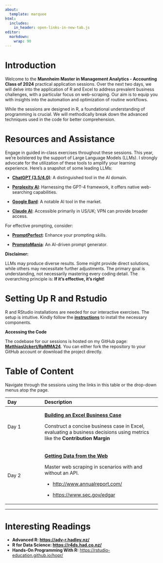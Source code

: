 ```yaml
---
about:
  template: marquee
html:
  includes:
    in_header: open-links-in-new-tab.js
editor: 
  markdown: 
    wrap: 90
---
```


# **Introduction**

Welcome to the **Mannheim Master in Management Analytics - Accounting Class of 2024**
practical application sessions. Over the next two days, we will delve into the application
of R and Excel to address prevalent business challenges, with a particular focus on
web-scraping. Our aim is to equip you with insights into the automation and optimization
of routine workflows.

While the sessions are designed in R, a foundational understanding of programming is
crucial. We will methodically break down the advanced techniques used in the code for
better comprehension.

# **Resources and Assistance**

Engage in guided in-class exercises throughout these sessions. This year, we're bolstered
by the support of Large Language Models (LLMs). I strongly advocate for the utilization of
these tools to amplify your learning experience. Here's a snapshot of some leading LLMs:

-   [**ChatGPT (3.5/4.0)**](https://chat.openai.com/): A distinguished tool in the AI
    domain.

-   [**Perplexity AI**](https://www.perplexity.ai/): Harnessing the GPT-4 framework, it
    offers native web-searching capabilities.

-   [**Google Bard**](https://bard.google.com/): A notable AI tool in the market.

-   [**Claude AI**](https://claude.ai/login): Accessible primarily in US/UK; VPN can
    provide broader access.

For effective prompting, consider:

-   [**PromptPerfect**](https://promptperfect.jina.ai/home): Enhance your prompting
    skills.

-   [**PromptoMania**](https://promptomania.com/): An AI-driven prompt generator.

**Disclaimer:**

LLMs may produce diverse results. Some might provide direct solutions, while others may
necessitate further adjustments. The primary goal is understanding, not necessarily
mastering every coding detail. The overarching principle is: **If it's effective, it's
right!**

# **Setting Up R and Rstudio**

R and RStudio installations are needed for our interactive exercises. The setup is
intuitive. Kindly follow the
[**instructions**](https://rstudio-education.github.io/hopr/starting.html) to install the
necessary components.

**Accessing the Code**

The codebase for our sessions is hosted on my GitHub page:
[**MatthiasUckert/RpMMA24**](https://github.com/MatthiasUckert/RpMMA24). You can either
fork the repository to your GitHub account or download the project directly.

# Table of Content

Navigate through the sessions using the links in this table or the drop-down menus atop
the page.

+---------------------+------------------------------------------------------------------+
| Day                 | Description                                                      |
+:====================+:=================================================================+
| Day 1               | [**Building an Excel Business Case**](exercises/day1.qmd)        |
|                     |                                                                  |
|                     | Construct a concise business case in Excel, evaluating a         |
|                     | business decisions using metrics like the **Contribution         |
|                     | Margin**                                                         |
+---------------------+------------------------------------------------------------------+
| Day 2               | [**Getting Data from the Web**](exercises/day2.qmd)              |
|                     |                                                                  |
|                     | Master web scraping in scenarios with and without an API.        |
|                     |                                                                  |
|                     | -   <http://www.annualreport.com/>                               |
|                     |                                                                  |
|                     | -   <https://www.sec.gov/edgar>                                  |
+---------------------+------------------------------------------------------------------+

------------------------------------------------------------------------------------------

# Interesting Readings

-   **Advanced R: <https://adv-r.hadley.nz/>**
-   **R for Data Science: <https://r4ds.had.co.nz/>**
-   **Hands-On Programming With R:** <https://rstudio-education.github.io/hopr/>
